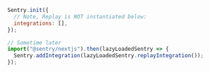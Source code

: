 ```javascript {filename:sentry.client.config.ts}
Sentry.init({
  // Note, Replay is NOT instantiated below:
  integrations: [],
});

// Sometime later
import("@sentry/nextjs").then(lazyLoadedSentry => {
  Sentry.addIntegration(lazyLoadedSentry.replayIntegration());
});
```
